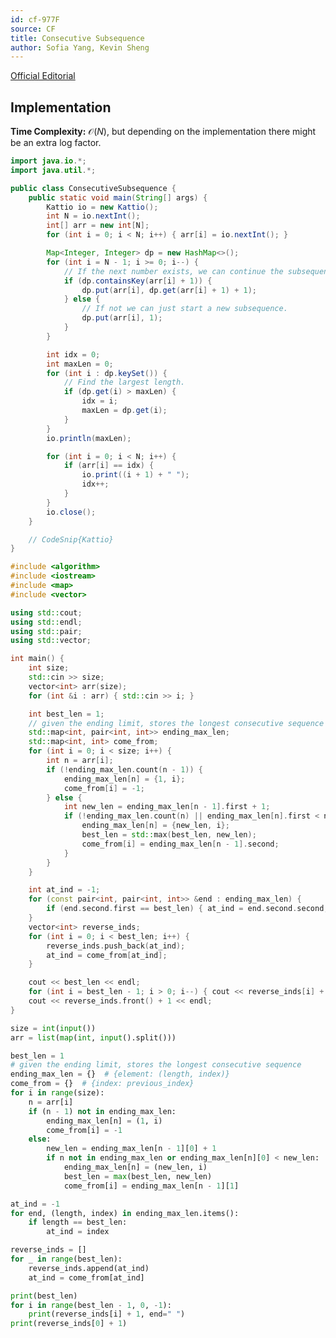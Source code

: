 ```yaml
---
id: cf-977F
source: CF
title: Consecutive Subsequence
author: Sofia Yang, Kevin Sheng
---
```


[Official Editorial](https://codeforces.com/blog/entry/59281)

## Implementation

**Time Complexity:** $\mathcal{O}(N)$, but depending on the implementation there might be an extra log factor.

<LanguageSection>
<JavaSection>

```java
import java.io.*;
import java.util.*;

public class ConsecutiveSubsequence {
	public static void main(String[] args) {
		Kattio io = new Kattio();
		int N = io.nextInt();
		int[] arr = new int[N];
		for (int i = 0; i < N; i++) { arr[i] = io.nextInt(); }

		Map<Integer, Integer> dp = new HashMap<>();
		for (int i = N - 1; i >= 0; i--) {
			// If the next number exists, we can continue the subsequence.
			if (dp.containsKey(arr[i] + 1)) {
				dp.put(arr[i], dp.get(arr[i] + 1) + 1);
			} else {
				// If not we can just start a new subsequence.
				dp.put(arr[i], 1);
			}
		}

		int idx = 0;
		int maxLen = 0;
		for (int i : dp.keySet()) {
			// Find the largest length.
			if (dp.get(i) > maxLen) {
				idx = i;
				maxLen = dp.get(i);
			}
		}
		io.println(maxLen);

		for (int i = 0; i < N; i++) {
			if (arr[i] == idx) {
				io.print((i + 1) + " ");
				idx++;
			}
		}
		io.close();
	}

	// CodeSnip{Kattio}
}
```

</JavaSection>
<CPPSection>

```cpp
#include <algorithm>
#include <iostream>
#include <map>
#include <vector>

using std::cout;
using std::endl;
using std::pair;
using std::vector;

int main() {
	int size;
	std::cin >> size;
	vector<int> arr(size);
	for (int &i : arr) { std::cin >> i; }

	int best_len = 1;
	// given the ending limit, stores the longest consecutive sequence
	std::map<int, pair<int, int>> ending_max_len;
	std::map<int, int> come_from;
	for (int i = 0; i < size; i++) {
		int n = arr[i];
		if (!ending_max_len.count(n - 1)) {
			ending_max_len[n] = {1, i};
			come_from[i] = -1;
		} else {
			int new_len = ending_max_len[n - 1].first + 1;
			if (!ending_max_len.count(n) || ending_max_len[n].first < new_len) {
				ending_max_len[n] = {new_len, i};
				best_len = std::max(best_len, new_len);
				come_from[i] = ending_max_len[n - 1].second;
			}
		}
	}

	int at_ind = -1;
	for (const pair<int, pair<int, int>> &end : ending_max_len) {
		if (end.second.first == best_len) { at_ind = end.second.second; }
	}
	vector<int> reverse_inds;
	for (int i = 0; i < best_len; i++) {
		reverse_inds.push_back(at_ind);
		at_ind = come_from[at_ind];
	}

	cout << best_len << endl;
	for (int i = best_len - 1; i > 0; i--) { cout << reverse_inds[i] + 1 << ' '; }
	cout << reverse_inds.front() + 1 << endl;
}
```

</CPPSection>
<PySection>

```py
size = int(input())
arr = list(map(int, input().split()))

best_len = 1
# given the ending limit, stores the longest consecutive sequence
ending_max_len = {}  # {element: (length, index)}
come_from = {}  # {index: previous_index}
for i in range(size):
	n = arr[i]
	if (n - 1) not in ending_max_len:
		ending_max_len[n] = (1, i)
		come_from[i] = -1
	else:
		new_len = ending_max_len[n - 1][0] + 1
		if n not in ending_max_len or ending_max_len[n][0] < new_len:
			ending_max_len[n] = (new_len, i)
			best_len = max(best_len, new_len)
			come_from[i] = ending_max_len[n - 1][1]

at_ind = -1
for end, (length, index) in ending_max_len.items():
	if length == best_len:
		at_ind = index

reverse_inds = []
for _ in range(best_len):
	reverse_inds.append(at_ind)
	at_ind = come_from[at_ind]

print(best_len)
for i in range(best_len - 1, 0, -1):
	print(reverse_inds[i] + 1, end=" ")
print(reverse_inds[0] + 1)
```

</PySection>
</LanguageSection>
